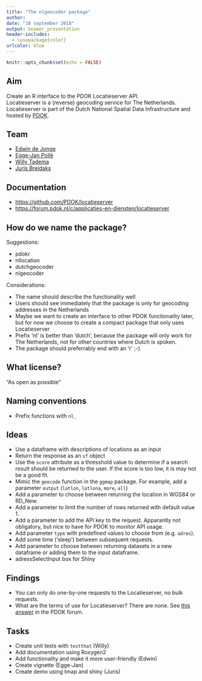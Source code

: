 ```yaml
---
title: "The nlgeocoder package"
author: 
date: "10 september 2018"
output: beamer_presentation
header-includes:
  - \usepackage{color}
urlcolor: blue
---
```


```r
knitr::opts_chunk$set(echo = FALSE)
```


## Aim

Create an R interface to the PDOK Locatieserver API.     
Locatieserver is a (reverse) geocoding service for The Netherlands.    
Locatieserver is part of the Dutch National Spatial Data Infrastructure and hosted by [PDOK](http://www.pdok.nl).

\includegraphics[width = 80mm]{img/pdok.png}

## Team
- [Edwin de Jonge](https://github.com/edwindj)
- [Egge-Jan Pollé](https://github.com/twiav)
- [Willy Tadema](https://github.com/friesewoudloper)
- [Juris Breidaks](https://github.com/jbreidaks)

## Documentation

- [https://github.com/PDOK/locatieserver](https://github.com/PDOK/locatieserver)
- [https://forum.pdok.nl/c/applicaties-en-diensten/locatieserver](https://forum.pdok.nl/c/applicaties-en-diensten/locatieserver)

## How do we name the package?
Suggestions:    

- pdokr    
- nllocation  
- dutchgeocoder    
- \color{green}nlgeocoder

Considerations:    

- The name should describe the functionality well    
- Users should see immediately that the package is only for geocoding addresses in the Netherlands    
- Maybe we want to create an interface to other PDOK functionality later, but for now we choose to create a compact package that only uses Locatieserver    
- Prefix 'nl' is better than 'dutch', because the package will only work for The Netherlands, not for other countries where Dutch is spoken.    
- The package should preferrably end with an 'r' ;-)   

## What license?

"As open as possible"

## Naming conventions

- Prefix functions with `nl_`

## Ideas

- Use a dataframe with descriptions of locations as an input
- Return the response as an `sf` object
- Use the `score` attribute as a thresshold value to determine if a search result should be returned to the user. If the score is too low, it is may not be a good fit.
- Mimic the `geocode` function in the `ggmap` package. For example, add a parameter `output` (`latlon`, `latlona`, `more`, `all`)
- Add a parameter to choose between returning the location in WGS84 or RD_New.
- Add a parameter to limit the number of rows returned with default value 1.
- Add a parameter to add the API key to the request. Apparantly not obligatory, but nice to have for PDOK to monitor API usage.
- Add parameter `type` with predefined values to choose from (e.g. `adres`). 
- Add some time ('sleep') between subsequent requests.
- Add parameter to choose between returning datasets in a new dataframe or adding them to the input dataframe.
- adressSelectInput box for Shiny

## Findings

- You can only do one-by-one requests to the Locatieserver, no bulk requests.
- What are the terms of use for Locatieserver? There are none. See [this answer](https://forum.pdok.nl/t/gebruiksvoorwaarden-locatieserver/1880) in the PDOK forum. 

## Tasks

- Create unit tests with `testthat` (Willy)
- Add documentation using Roxygen2
- Add functionality and make it more user-friendly  (Edwin)
- Create vignette (Egge-Jan)
- Create demo using tmap and shiny (Juris)
